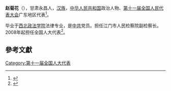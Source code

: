 '''赵菊花'''（{{bd|1967年||}}），甘肃永昌人，[[汉族|汉族]]，[[中华人民共和国|中华人民共和国]]政治人物、[[第十一届全国人民代表大会|第十一届全国人民代表大会]]广东地区代表<ref>{{cite web|author=新华网|title=第十一届全国人大代表|url=http://news.xinhuanet.com/ziliao/2008-03/03/content_7708230.htm?node=36628|publisher=新华网|accessdate=2014-01-07|archive-date=2014-01-10|archive-url=https://web.archive.org/web/20140110211415/http://news.xinhuanet.com/ziliao/2008-03/03/content_7708230.htm?node=36628|dead-url=no}}</ref>。

毕业于[[西北政法学院|西北政法学院]]法律专业，是[[中共|中共]]党员。担任江门市人民检察院副检察长。2008年起担任全国人大代表<ref>{{cite news|title=全国人大代表信息-赵菊花|url=http://210.82.31.1:8084/delegate/viewDelegate.action?dbid=111905|accessdate=2013-04-05|newspaper=全国人大网|archive-url=https://web.archive.org/web/20140522084644/http://www.npc.gov.cn/delegate/viewDelegate.action?dbid=111905|archive-date=2014-05-22|dead-url=yes}}</ref>。

==參考文獻==
{{reflist}}
[[Category:第十一届全国人大代表|Category:第十一届全国人大代表]]